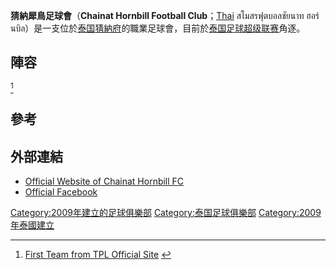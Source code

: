 {{Infobox football club
| clubname   = 查恩納<br /> ชัยนาท ฮอร์นบิล
| image      = 
| fullname   = Chainat Hornbill Football Club <br /> สโมสรฟุตบอลชัยนาท ฮอร์นบิล
| nickname   = ''The Hornbills'' <br /> ''(นกใหญ่พิฆาต)''
| founded    = {{start date and age|df=yes|2009}}
| ground     = [[猜納府|猜納府]][[Chainat_Stadium|Khao Plong Stadium]]
| capacity   = 12,000
| chairman   = Anucha Nakasai
| manager    = [[Thawatchai_Damrong-Ongtrakul|Thawatchai Damrong-Ongtrakul]]
| league     = [[泰國乙組足球聯賽|泰國乙組足球聯賽]]
| season     = 2019
| position   = 泰甲，第 15 位（降班）
| website    = http://www.chainatfc.com/
| pattern_la1=_manutda2013|pattern_b1=_manutda2013|pattern_ra1=_manutda2013|pattern_sh1=_blacksides|leftarm1= FF0080|body1= FF0080|rightarm1= FF0080|shorts1= 000000|socks1= 000000
| pattern_la2 =_manutda2013 |pattern_b2 =_manutda2013|pattern_ra2 =_manutda2013|pattern_so2=_blacktop
| body2 = FFFFFF |rightarm2 =  |shorts2 = |socks2 =
}}

'''猜納犀鳥足球會'''（'''Chainat Hornbill Football Club'''；[[Thai_alphabet|Thai]] สโมสรฟุตบอลชัยนาท ฮอร์นบิล）是一支位於[[泰国|泰国]][[猜納府|猜納府]]的職業足球會，目前於[[泰国足球超级联赛|泰国足球超级联赛]]角逐。

== 陣容 ==
<ref>[http://www.thaipremierleague.co.th/playerslist.php?clubID=36 First Team from TPL Official Site] {{webarchive|url=https://web.archive.org/web/20140109001959/http://thaipremierleague.co.th/playerslist.php?clubID=36 |date=2014-01-09 }}</ref>
{{Fs start}}
{{Fs player|no=3|nat=Thailand|pos=DF|name=[[Yordrak_Namuangrak|Yordrak Namuangrak]]}}
{{Fs player|no=4|nat=Thailand|pos=DF|name=[[Sompob_Nilwong|Somphop Nilwong]]}}
{{Fs player|no=5|nat=Thailand|pos=DF|name=[[Panuwat_Failai|Panuwat Failai]]}}
{{Fs player|no=7|nat=Thailand|pos=DF|name=[[Surachet_Ngamtip|Surachet Ngamtip]]}}
{{fs player|no=8|nat=GUM|pos=DF|name=[[Brandon_McDonald_(soccer)|Brandon McDonald]]}}
{{Fs player|no=9|nat=Thailand|pos=GK|name=[[Chanin_Sae-Eae|Chanin Sae-Eae]]|other=由[[春武里足球俱樂部|春武里]]外借}}
{{Fs player|no=11|nat=France|pos=FW|name=[[Michaël_Murcy|Michaël Murcy]]}}
{{Fs player|no=14|nat=Thailand|pos=MF|name=[[Laksana_Kamruen|Laksana Kamruen]]}}
{{Fs player|no=16|nat=Thailand|pos=FW|name=Narutchai Nimboon}}
{{Fs player|no=17|nat=Thailand|pos=MF|name=Chotinan Theerapatpong}}
{{Fs player|no=18|nat=Thailand|pos=MF|name=[[Assaming_Mae|Assaming Mae]]}}
{{Fs player|no=19|nat=Thailand|pos=DF|name=[[Jeera_Jarernsuk|Jeera Jarernsuk]]}}
{{Fs player|no=20|nat=Thailand|pos=MF|name=Jitpanya Tisut}}
{{Fs player|no=21|nat=Japan|pos=MF|name=[[Kazuto_Kushida|Kazuto Kushida]]|other=由[[春武里足球俱樂部|春武里]]外借}}
{{Fs mid}}
{{Fs player|no=22|nat=Thailand|pos=DF|name=Thanakorn Kamkhoma|other=[[隊長|隊長]]}}
{{Fs player|no=23|nat=Thailand|pos=MF|name=[[Phanuwat_Jinta|Phanuwat Jinta]]}}
{{Fs player|no=25|nat=THA|pos=FW|name=[[Sukree_Etae|Sukree Etae]]|other=由[[春武里足球俱樂部|春武里]]外借}}
{{Fs player|no=27|nat=Thailand|pos=GK|name=[[Wanlop_Sae-Jiu|Wanlop Sae-Jiu]]}}
{{Fs player|no=28|nat=Thailand|pos=MF|name=[[Pichit_Jaibun|Pichit Jaibun]]}}
{{Fs player|no=30|nat=Brazil|pos=FW|name=[[Wesley_Alex_Maiolino|Alex]]}}
{{Fs player|no=31|nat=THA|pos=MF|name=[[Wanchalerm_Yingyong|Wanchalerm Yingyong]]|other=由[[武里南聯足球會|武里南聯]]外借}}
{{Fs player|no=32|nat=Thailand|pos=MF|name=[[Ratchapol_Nawanno|Ratchapol Nawanno]]}}
{{Fs player|no=33|nat=Thailand|pos=FW|name=[[Somjet_Sattabud|Somjed Sattabut]]}}
{{fs player|no=35|nat=KOR|pos=DF|name=[[Jo_Tae-Keun|Jo Tae-Keun]]}}
{{Fs player|no=37|nat=Thailand|pos=GK|name=Surasak Thong-aon}}
{{Fs player|no=40|nat=Thailand|pos=MF|name=[[Adisak_Klinkosoom|Adisak Klinkosoom]]}}
{{Fs end}}

== 參考 ==
{{Reflist}}

== 外部連結 ==
* [http://www.chainatfc.com/ Official Website of Chainat Hornbill FC] {{Wayback|url=http://www.chainatfc.com/ |date=20200930215951 }}
* [https://www.facebook.com/chainatfootballclub Official Facebook] {{Wayback|url=https://www.facebook.com/chainatfootballclub |date=20190409060434 }}

[[Category:2009年建立的足球俱樂部|Category:2009年建立的足球俱樂部]]
[[Category:泰国足球俱樂部|Category:泰国足球俱樂部]]
[[Category:2009年泰國建立|Category:2009年泰國建立]]
